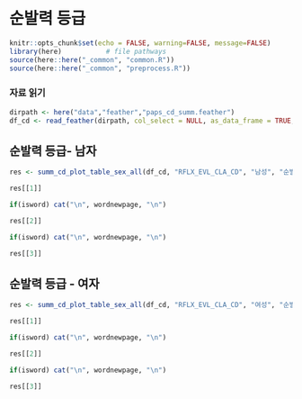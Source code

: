 # 순발력 등급


```r
knitr::opts_chunk$set(echo = FALSE, warning=FALSE, message=FALSE)
library(here)           # file pathways
source(here::here("_common", "common.R"))
source(here::here("_common", "preprocess.R"))
```


### 자료 읽기

```r
dirpath <- here("data","feather","paps_cd_summ.feather")
df_cd <- read_feather(dirpath, col_select = NULL, as_data_frame = TRUE, mmap = TRUE)
```

## 순발력 등급- 남자

```r
res <- summ_cd_plot_table_sex_all(df_cd, "RFLX_EVL_CLA_CD", "남성", "순발력등급")
```

```r
res[[1]]
```

```r
if(isword) cat("\n", wordnewpage, "\n")
```

```r
res[[2]]
```

```r
if(isword) cat("\n", wordnewpage, "\n")
```

```r
res[[3]]
```


## 순발력 등급 - 여자

```r
res <- summ_cd_plot_table_sex_all(df_cd, "RFLX_EVL_CLA_CD", "여성", "순발력등급")
```

```r
res[[1]]
```

```r
if(isword) cat("\n", wordnewpage, "\n")
```

```r
res[[2]]
```

```r
if(isword) cat("\n", wordnewpage, "\n")
```

```r
res[[3]]
```
